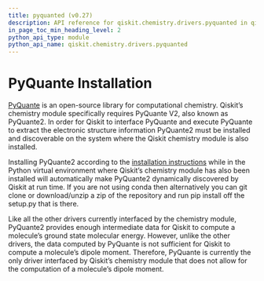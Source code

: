 ```yaml
---
title: pyquanted (v0.27)
description: API reference for qiskit.chemistry.drivers.pyquanted in qiskit v0.27
in_page_toc_min_heading_level: 2
python_api_type: module
python_api_name: qiskit.chemistry.drivers.pyquanted
---
```


<span id="module-qiskit.chemistry.drivers.pyquanted" />

<span id="qiskit-chemistry-drivers-pyquanted" />

# PyQuante Installation

[PyQuante](https://github.com/rpmuller/pyquante2/) is an open-source library for computational chemistry. Qiskit’s chemistry module specifically requires PyQuante V2, also known as PyQuante2. In order for Qiskit to interface PyQuante and execute PyQuante to extract the electronic structure information PyQuante2 must be installed and discoverable on the system where the Qiskit chemistry module is also installed.

Installing PyQuante2 according to the [installation instructions](https://github.com/rpmuller/pyquante2/blob/master/README.md) while in the Python virtual environment where Qiskit’s chemistry module has also been installed will automatically make PyQuante2 dynamically discovered by Qiskit at run time. If you are not using conda then alternatively you can git clone or download/unzip a zip of the repository and run pip install off the setup.py that is there.

<Admonition title="Note" type="note">
  Like all the other drivers currently interfaced by the chemistry module, PyQuante2 provides enough intermediate data for Qiskit to compute a molecule’s ground state molecular energy. However, unlike the other drivers, the data computed by PyQuante is not sufficient for Qiskit to compute a molecule’s dipole moment. Therefore, PyQuante is currently the only driver interfaced by Qiskit’s chemistry module that does not allow for the computation of a molecule’s dipole moment.
</Admonition>

